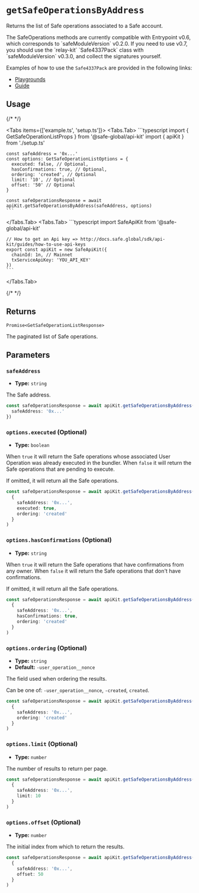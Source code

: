 
# `getSafeOperationsByAddress`

Returns the list of Safe operations associated to a Safe account.

<Callout type="info" emoji="ℹ️">
The SafeOperations methods are currently compatible with Entrypoint v0.6, which corresponds to `safeModuleVersion` v0.2.0. If you need to use v0.7, you should use the `relay-kit` `Safe4337Pack` class with `safeModuleVersion` v0.3.0, and collect the signatures yourself.

Examples of how to use the `Safe4337Pack` are provided in the following links:
- [Playgrounds](https://github.com/safe-global/safe-core-sdk/tree/main/playground/relay-kit)
- [Guide](https://docs.safe.global/sdk/relay-kit/guides/4337-safe-sdk)
</Callout>

## Usage

{/* <!-- vale off --> */}

<Tabs items={['example.ts', 'setup.ts']}>
  <Tabs.Tab>
    ```typescript
    import { GetSafeOperationListProps } from '@safe-global/api-kit'
    import { apiKit } from './setup.ts'

    const safeAddress = '0x...'
    const options: GetSafeOperationListOptions = {      
      executed: false, // Optional,
      hasConfirmations: true, // Optional,
      ordering: 'created', // Optional      
      limit: '10', // Optional
      offset: '50' // Optional
    }

    const safeOperationsResponse = await apiKit.getSafeOperationsByAddress(safeAddress, options)
    ```
  </Tabs.Tab>
  <Tabs.Tab>
    ```typescript
    import SafeApiKit from '@safe-global/api-kit'

    // How to get an Api key => http://docs.safe.global/sdk/api-kit/guides/how-to-use-api-keys
    export const apiKit = new SafeApiKit({
      chainId: 1n, // Mainnet
      txServiceApiKey: 'YOU_API_KEY'
    })
    ```
  </Tabs.Tab>
</Tabs>

{/* <!-- vale on --> */}

## Returns

`Promise<GetSafeOperationListResponse>`

The paginated list of Safe operations.

## Parameters

### `safeAddress`

- **Type:** `string`

The Safe address.

```typescript focus=2
const safeOperationsResponse = await apiKit.getSafeOperationsByAddress({
  safeAddress: '0x...'
})
```

### `options.executed` (Optional)

- **Type:** `boolean`

When `true` it will return the Safe operations whose associated User Operation was already executed in the bundler.
When `false` it will return the Safe operations that are pending to execute.

If omitted, it will return all the Safe operations.

```typescript focus=4
const safeOperationsResponse = await apiKit.getSafeOperationsByAddress(
  {
    safeAddress: '0x...',
    executed: true,
    ordering: 'created'
  }
)
```

### `options.hasConfirmations` (Optional)

- **Type:** `string`

When `true` it will return the Safe operations that have confirmations from any owner.
When `false` it will return the Safe operations that don't have confirmations.

If omitted, it will return all the Safe operations.

```typescript focus=4
const safeOperationsResponse = await apiKit.getSafeOperationsByAddress(
  {
    safeAddress: '0x...',
    hasConfirmations: true,
    ordering: 'created'
  }
)
```

### `options.ordering` (Optional)

- **Type:** `string`
- **Default:** `-user_operation__nonce`

The field used when ordering the results.

Can be one of: `-user_operation__nonce`, `-created`, `created`.

```typescript focus=4
const safeOperationsResponse = await apiKit.getSafeOperationsByAddress(
  {
    safeAddress: '0x...',
    ordering: 'created'
  }
)
```

### `options.limit` (Optional)

- **Type:** `number`

The number of results to return per page.

```typescript focus=4
const safeOperationsResponse = await apiKit.getSafeOperationsByAddress(
  {
    safeAddress: '0x...',
    limit: 10
  }
)
```

### `options.offset` (Optional)

- **Type:** `number`

The initial index from which to return the results.

```typescript focus=4
const safeOperationsResponse = await apiKit.getSafeOperationsByAddress(
  {
    safeAddress: '0x...',
    offset: 50
  }
)
```
